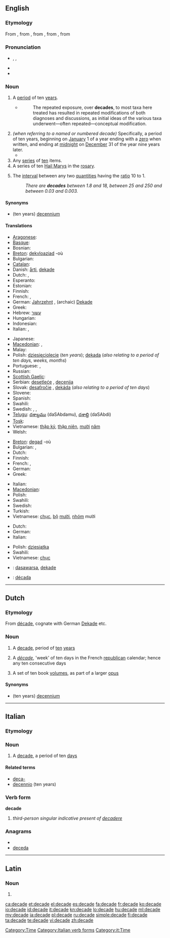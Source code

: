 {{also|décade}}
==English==

===Etymology===
From {{etyl|enm}}, from {{etyl|frm}} {{term|décade|lang=frm}}, from {{etyl|LL.}} {{term|decas||(set of) ten|lang=la}}, from {{etyl|grc}} {{term|δέκας|tr=dékas|lang=grc}}, from {{term|δέκα||ten|tr=déka|lang=grc}}

===Pronunciation===
* {{enPR|dəkād'|dĕk'ād}}, {{IPA|/dəˈkeɪd/|/ˈdɛkeɪd/}}, {{SAMPA|/d@"keId/|/"dEkeId/}}
* {{audio|en-us-decade.ogg|Audio (US)}}
* {{rhymes|eɪd}}

===Noun===
{{en-noun}}

# A [[period]] of ten [[year]]s.
#* {{RQ:Schuster Hepaticae V|viii}}
#*: The repeated exposure, over '''decades''', to most taxa here treated has resulted in repeated modifications of both diagnoses and discussions, as initial ideas of the various taxa underwent—often repeated—conceptual modification.
# ''(when referring to a named or numbered decade)'' Specifically, a period of ten years, beginning on [[January]] 1 of a year ending with a [[zero]] when written, and ending at [[midnight]] on [[December]] 31 of the year nine years later.
#* {{quote-magazine
|year=1979
|date=December
|title=Museums
|magazine=Texas Monthly
|volume=7
|issue=12
|page=22
|url=http://books.google.com/books?id=hywEAAAAMBAJ&pg=PA22&dq=%221920s%22+%2B%22roaring+twenties%22
|passage=Thru May: 1920s — The '''Decade''' That Roared. New exhibition portraying historical events and everyday life during the Roaring Twenties.}}
# Any [[series]] of [[ten]] items.
# A series of ten [[Hail Mary]]s in the [[rosary]]. <!--''(Does a "decade" in this sense include just the 10 Hail Marys, or also the Our Father and Glory Be?)''-->
# {{rare}} The [[interval]] between any two [[quantities]] having the [[ratio]] 10 to 1.
#: ''There are '''decades''' between 1.8 and 18, between 25 and 250 and between 0.03 and 0.003.''

====Synonyms====
* (ten years) [[decennium]]

====Translations====
{{trans-top|a period of ten years}}
* [[Aragonese]]: {{t+|an|dezenio|xs=Aragonese}}
* [[Basque]]: {{t|eu|hamarkada|xs=Basque}}
* Bosnian: {{t|bs|decenija}}
* [[Breton]]: [[dekvloaziad]] {{m}} -où
* Bulgarian: {{t|bg|десетилетие|n}}
* [[Catalan]]: {{t|ca|dècada}}
* Danish: [[årti]], [[dekade]]
* Dutch: {{t-|nl|decade}}, {{t+|nl|decennium|n}}
* Esperanto: {{t-|eo|jardeko|xs=Esperanto}}
* Estonian: {{t|et|aastakümned}}
* Finnish: {{t+|fi|vuosikymmen}}
* French: {{t+|fr|décennie|f}}, {{t+|fr|décade}}
* German: [[Jahrzehnt]] {{n}}, (archaic) [[Dekade]] {{f}}
* Greek: {{t+|el|δεκαετία|f}}
* Hebrew: [[עשור]] {{romanization of Hebrew|asór}} {{m}}
* Hungarian: {{t+|hu|évtized}}
* Indonesian: {{t+|id|dasawarsa|xs=Indonesian}}
* Italian: {{t+|it|decennio|m}}, {{t+|it|decade|f}}
{{trans-mid}}
* Japanese: {{t|ja|十年|tr=jyunen}}
* [[Macedonian]]: {{t|mk|деценија|f|tr=decénija}},  {{t-|mk|декада|f|tr=dekáda}}
* Malay: {{t+|ms|dekad|xs=Malay}}
* Polish: [[dziesięciolecie]] {{n}} (''ten years''); [[dekada]] {{f}} (''also relating to a period of ten days, weeks, months'')
* Portuguese: {{t+|pt|década|f}},  {{t|pt|decênio|m}}
* Russian: {{t+|ru|десятилетие}}
* [[Scottish Gaelic]]: {{t-|gd|deichead|m|xs=Scottish Gaelic}}
* Serbian: [[desetleće]] {{n}}, [[decenija]] {{f}}
* Slovak: [[desaťročie]] {{n}}, [[dekáda]] {{f}} (''also relating to a period of ten days'')
* Slovene: {{t+|sl|desetletje|n}}
* Spanish: {{t+|es|década|f}}
* Swahili: {{t+|sw|muungo|xs=Swahili}}
* Swedish: {{t-|sv|dekad|c}}, {{t|sv|årtionde|n}}, {{t+|sv|decennium|n}}
* [[Telugu]]: [[దశాబ్దము]] (daSAbdamu), [[దశాబ్ది]] (daSAbdi)
* [[Tosk]]: {{t-|als|Jahrzehnt|xs=Tosk}}
* Vietnamese: [[thập kỷ]], [[thập niên]], [[mười]] [[năm]]
* Welsh: {{t|cy|degawd|m|xs=Welsh}}
{{trans-bottom}}

{{trans-top|a series of ten things}}
* [[Breton]]: [[degad]] {{m}} -où
* Bulgarian: {{t|bg|десятка|f}},  {{t-|bg|декада|f}}
* Dutch: {{t-|nl|tiental|n}}
* Finnish: {{t+|fi|dekadi}}
* French: {{t+|fr|dizaine}}, {{t+|fr|décade}}
* German: {{t+|de|Dekade|f}}
* Greek: {{t+|el|δεκάδα|f}}
{{trans-mid}}
* Italian: {{t-|it|decina|f}}
* [[Macedonian]]: {{t|mk|десетка|f|tr=désetka}}
* Polish: {{t+|pl|dziesiątka|f}}
* Swahili: {{t+|sw|muungo|xs=Swahili}}
* Swedish: {{t-|sv|dekad|c}}
* Turkish: {{t|tr|onlu}}
* Vietnamese: [[chục]], [[bộ]] [[mười]], [[nhóm]] mười
{{trans-bottom}}

{{trans-top|a series of ten Hail Marys in the rosary}}
* Dutch: {{t+|nl|tientje|n}}
* German: {{t+|de|Dekade|f}}
* Italian: {{t-|it|decina|f}}
{{trans-mid}}
* Polish: [[dziesiątka]] {{f}}
* Swahili: {{t+|sw|muungo|xs=Swahili}}
* Vietnamese: [[chục]]
{{trans-bottom}}

{{checktrans-top}}
* {{ttbc|Indonesian}}: [[dasawarsa]], [[dekade]]
{{checktrans-mid}}
* {{ttbc|Spanish}}: [[década]] {{f}}
{{checktrans-bottom}}

[[Category:Time]]

----

==Dutch==

===Etymology===
From {{etyl|fr|nl}} [[décade]], cognate with German [[Dekade]] etc.

===Noun===
{{nl-noun|pl1=decades|pl2=decaden|dim=decadetje}}

# A [[#English|decade]], period of [[ten]] [[year]]s
# {{history|lang=nl}} A ''[[décade]]'', 'week' of ten days in the French [[republican]] calendar; hence any ten consecutive days
# A set of ten book [[volume]]s, as part of a larger [[opus]]

====Synonyms====
* (ten years) [[decennium]] {{n}}

----

==Italian==

===Etymology===
{{confix|deca|ade|lang=it}}

===Noun===
{{it-noun|decad|f|e|i}}

# A [[#English|decade]], a period of ten [[day]]s

====Related terms====
* [[deca-]]
* [[decennio]] (ten years)

===Verb form===
'''decade'''

# ''third-person singular indicative present of [[decadere]]''

===Anagrams===
* {{alphagram|acddee}}
* [[deceda#Italian|deceda]]

[[Category:Italian verb forms]]
[[Category:it:Time]]

----

==Latin==

===Noun===
{{la-noun-form|decāde}}

# {{inflection of|decas|decās|abl|s|lang=la}}

[[ca:decade]]
[[et:decade]]
[[el:decade]]
[[es:decade]]
[[fa:decade]]
[[fr:decade]]
[[ko:decade]]
[[io:decade]]
[[id:decade]]
[[it:decade]]
[[kn:decade]]
[[lo:decade]]
[[hu:decade]]
[[ml:decade]]
[[my:decade]]
[[ja:decade]]
[[pl:decade]]
[[ru:decade]]
[[simple:decade]]
[[fi:decade]]
[[ta:decade]]
[[te:decade]]
[[vi:decade]]
[[zh:decade]]